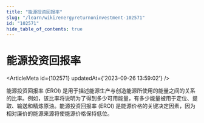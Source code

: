 ```yaml
---
title: "能源投资回报率"
slug: "/learn/wiki/energyreturnoninvestment-102571"
id: "102571"
hide_table_of_contents: true
---
```



# 能源投资回报率

<ArticleMeta id={102571} updatedAt={'2023-09-26 13:59:02'} />
<div className='border-solid border-b border-t-0 my-4 border-[var(--ifm-color-gray-300)]' />

能源投资回报率 (EROI) 是用于描述能源生产与创造能源所使用的能量之间的关系的比率。例如，该比率将说明为了得到多少可用能量，有多少能量被用于定位、提取、输送和精炼原油。能源投资回报率 (EROI) 是能源价格的关键决定因素，因为相对廉价的能源来源将使能源价格保持低位。
